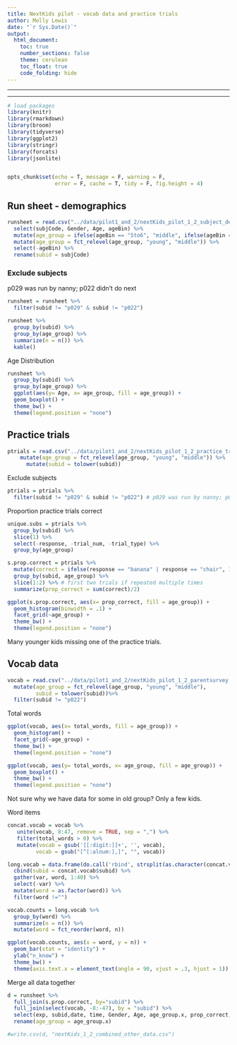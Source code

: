 ```yaml
---
title: NextKids pilot - vocab data and practice trials
author: Molly Lewis 
date: "`r Sys.Date()`"
output: 
  html_document:
    toc: true
    number_sections: false
    theme: cerulean
    toc_float: true
    code_folding: hide 
---
```


******
******

```r
# load packages
library(knitr)
library(rmarkdown)
library(broom)
library(tidyverse) 
library(ggplot2)
library(stringr)
library(forcats)
library(jsonlite)


opts_chunk$set(echo = T, message = F, warning = F, 
               error = F, cache = T, tidy = F, fig.height = 4)
```  

## Run sheet - demographics
```r
runsheet = read.csv("../data/pilot1_and_2/nextKids_pilot_1_2_subject_deID.csv") %>%
  select(subjCode, Gender, Age, ageBin) %>%
  mutate(age_group = ifelse(ageBin == "5to6", "middle", ifelse(ageBin == "3to4", "young", "old"))) %>%
  mutate(age_group = fct_relevel(age_group, "young", "middle")) %>%
  select(-ageBin) %>%
  rename(subid = subjCode) 
```

### Exclude subjects
p029 was run by nanny; p022 didn't do next
```r
runsheet = runsheet %>%
  filter(subid != "p029" & subid != "p022") 
```

```r
runsheet %>%
  group_by(subid) %>%
  group_by(age_group) %>%
  summarize(n = n()) %>%
  kable()
```

Age Distribution
```r
runsheet %>%
  group_by(subid) %>%
  group_by(age_group) %>%
  ggplot(aes(y= Age, x= age_group, fill = age_group)) +
  geom_boxplot() +
  theme_bw() +
  theme(legend.position = "none")
```

## Practice trials
```r
ptrials = read.csv("../data/pilot1_and_2/nextKids_pilot_1_2_practice_trials.csv")  %>%
    mutate(age_group = fct_relevel(age_group, "young", "middle")) %>%
      mutate(subid = tolower(subid)) 
```

Exclude subjects
```r
ptrials = ptrials %>%
  filter(subid != "p029" & subid != "p022") # p029 was run by nanny; p022 didn't do next
```

Proportion practice trials correct
```r
unique.subs = ptrials %>%
  group_by(subid) %>%
  slice(1) %>%
  select(-response, -trial_num, -trial_type) %>%
  group_by(age_group) 

s.prop.correct = ptrials %>%
  mutate(correct = ifelse(response == "banana" | response == "chair", 1, 0)) %>%
  group_by(subid, age_group) %>%
  slice(1:2) %>% # first two trials if repeated multiple times
  summarize(prop_correct = sum(correct)/2)

ggplot(s.prop.correct, aes(x= prop_correct, fill = age_group)) +
  geom_histogram(binwidth = .1) +
  facet_grid(~age_group) +
  theme_bw() +
  theme(legend.position = "none")
```

Many younger kids missing one of the practice trials.


## Vocab data
```r
vocab = read.csv("../data/pilot1_and_2/nextKids_pilot_1_2_parentsurvey.csv")  %>%
  mutate(age_group = fct_relevel(age_group, "young", "middle"),
         subid = tolower(subid))%>%
  filter(subid != "p022") 
```

Total words
```r
ggplot(vocab, aes(x= total_words, fill = age_group)) +
  geom_histogram() +
  facet_grid(~age_group) +
  theme_bw() +
  theme(legend.position = "none")

ggplot(vocab, aes(y= total_words, x= age_group, fill = age_group)) +
  geom_boxplot() +
  theme_bw() +
  theme(legend.position = "none")
```

Not sure why we have data for some in old group? Only a few kids.

Word items
```r
concat.vocab = vocab %>%
   unite(vocab, 8:47, remove = TRUE, sep = ",") %>%
   filter(total_words > 0) %>%
   mutate(vocab = gsub('[[:digit:]]+', '', vocab),
         vocab = gsub("[^[:alnum:],]", "", vocab))
```

```r
long.vocab = data.frame(do.call('rbind', strsplit(as.character(concat.vocab$vocab),',',fixed=TRUE))) %>%
  cbind(subid = concat.vocab$subid) %>%
  gather(var, word, 1:40) %>%
  select(-var) %>%
  mutate(word = as.factor(word)) %>%
  filter(word !="")

vocab.counts = long.vocab %>%
  group_by(word) %>%
  summarize(n = n()) %>%
  mutate(word = fct_reorder(word, n))

ggplot(vocab.counts, aes(x = word, y = n)) +
  geom_bar(stat = "identity") +
  ylab("n_know") +
  theme_bw() +
  theme(axis.text.x = element_text(angle = 90, vjust = .3, hjust = 1)) 
```

Merge all data together 
```r
d = runsheet %>%
  full_join(s.prop.correct, by="subid") %>%
  full_join(select(vocab, -8:-47), by = "subid") %>%
  select(exp, subid,date, time, Gender, Age, age_group.x, prop_correct, total_words) %>%
  rename(age_group = age_group.x)

#write.csv(d, "nextKids_1_2_combined_other_data.csv")
```




